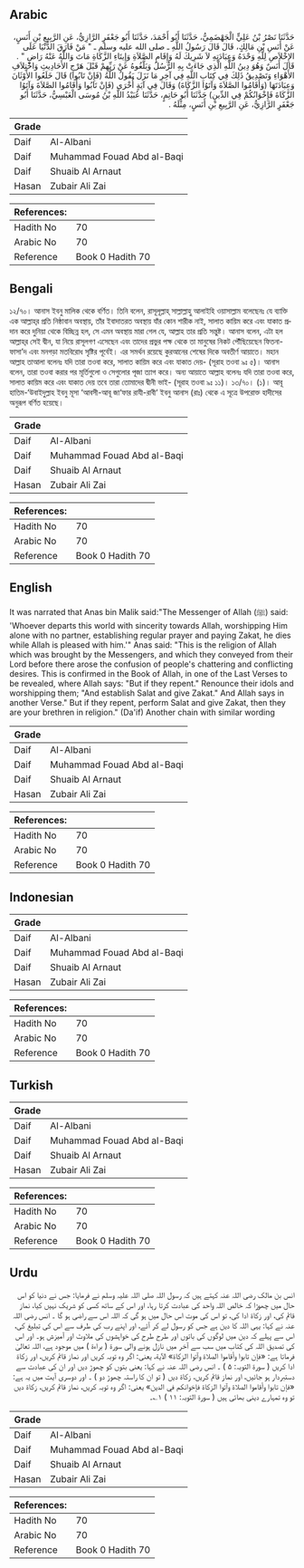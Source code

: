 ## Arabic


<div dir="rtl" lang="ar" style={{fontSize:'larger',backgroundColor:'#f8f9fa',padding:20}}>
حَدَّثَنَا نَصْرُ بْنُ عَلِيٍّ الْجَهْضَمِيُّ، حَدَّثَنَا أَبُو أَحْمَدَ، حَدَّثَنَا أَبُو جَعْفَرٍ الرَّازِيُّ، عَنِ الرَّبِيعِ بْنِ أَنَسٍ، عَنْ أَنَسِ بْنِ مَالِكٍ، قَالَ قَالَ رَسُولُ اللَّهِ ـ صلى الله عليه وسلم ـ ‏"‏ مَنْ فَارَقَ الدُّنْيَا عَلَى الإِخْلاَصِ لِلَّهِ وَحْدَهُ وَعِبَادَتِهِ لاَ شَرِيكَ لَهُ وَإِقَامِ الصَّلاَةِ وَإِيتَاءِ الزَّكَاةِ مَاتَ وَاللَّهُ عَنْهُ رَاضٍ ‏"‏ ‏.‏ قَالَ أَنَسٌ وَهُوَ دِينُ اللَّهِ الَّذِي جَاءَتْ بِهِ الرُّسُلُ وَبَلَّغُوهُ عَنْ رَبِّهِمْ قَبْلَ هَرْجِ الأَحَادِيثِ وَاخْتِلاَفِ الأَهْوَاءِ وَتَصْدِيقُ ذَلِكَ فِي كِتَابِ اللَّهِ فِي آخِرِ مَا نَزَلَ يَقُولُ اللَّهُ (فَإِنْ تَابُوا)‏ قَالَ خَلَعُوا الأَوْثَانَ وَعِبَادَتَهَا (وَأَقَامُوا الصَّلاَةَ وَآتَوُا الزَّكَاةَ)‏ وَقَالَ فِي آيَةٍ أُخْرَى ‏(فَإِنْ تَابُوا وَأَقَامُوا الصَّلاَةَ وَآتَوُا الزَّكَاةَ فَإِخْوَانُكُمْ فِي الدِّينِ)‏ حَدَّثَنَا أَبُو حَاتِمٍ، حَدَّثَنَا عُبَيْدُ اللَّهِ بْنُ مُوسَى الْعَبْسِيُّ، حَدَّثَنَا أَبُو جَعْفَرٍ الرَّازِيُّ، عَنِ الرَّبِيعِ بْنِ أَنَسٍ، مِثْلَهُ ‏.‏
</div>
<div style={{backgroundColor:'#f8f9fa',padding:20, marginBottom: 10}}><table> <thead> <tr> <th>Grade</th> <th></th> </tr> </thead> <tbody> <tr><td>Daif</td><td>Al-Albani</td></tr><tr><td>Daif</td><td>Muhammad Fouad Abd al-Baqi</td></tr><tr><td>Daif</td><td>Shuaib Al Arnaut</td></tr><tr><td>Hasan</td><td>Zubair Ali Zai</td></tr></tbody></table><table> <thead> <tr> <th>References:</th> <th></th> </tr> </thead> <tbody><tr><td>Hadith No</td><td>70</td></tr><tr><td>Arabic No</td><td>70</td></tr><tr><td>Reference</td><td>Book 0 Hadith 70</td></tr></tbody></table></div>

## Bengali


<div dir="ltr" lang="bn" style={{fontSize:'larger',backgroundColor:'#f8f9fa',padding:20}}>
১২/৭০। আনাস ইবনু মালিক থেকে বর্ণিত। তিনি বলেন, রাসূলূল্লাহ্ সাল্লাল্লাহু আলাইহি ওয়াসাল্লাম বলেছেনঃ যে ব্যাক্তি এক আল্লাহ্‌র প্রতি নিষ্ঠাবান অবস্থায়, তাঁর ইবাদাতরত অবস্থায় যাঁর কোন শারীক নাই, সালাত কায়িম করে এবং যাকাত প্রদান করে দুনিয়া থেকে বিচ্ছিন্ন হল, সে এমন অবস্থায় মারা গেল যে, আল্লাহ তার প্রতি সন্তুষ্ট। আনাস বলেন, এটা হল আল্লাহ্‌র সেই দ্বীন, যা নিয়ে রাসূলগণ এসেছেন এবং তাদের প্রভুর পক্ষ থেকে তা মানুষের নিকট পৌঁছিয়েছেন ফিতনা-ফাসা’দ এবং মনগড়া মতবিরোধ সৃষ্টির পূর্বেই। এর সমর্থন রয়েছে কুরআনের শেষের দিকে অবতীর্ণ আয়াতে। মহান আল্লাহ তাআলা বলেনঃ যদি তারা তওবা করে, সালাত কায়িম করে এবং যাকাত দেয়- (সূরাহ তওবা ৯ঃ ৫)। আনাস বলেন, তারা তওবা করার পর মূর্তিগুলো ও সেগুলোর পূজা ত্যাগ করে। অন্য আয়াতে আল্লাহ বলেনঃ যদি তারা তওবা করে, সালাত কায়িম করে এবং যাকাত দেয় তবে তারা তোমাদের দ্বীনী ভাই- (সূরাহ তওবা ৯ঃ ১১)। ১৩/৭০। (১)। আবূ হাতিম-‘উবাইদুল্লাহ ইবনু মূসা ‘আবসী-আবূ জা‘ফার রাযী-রাবী‘ ইবনু আনাস (রাঃ) থেকে এ সূত্রে উপরোক্ত হাদীসের অনুরূপ বর্ণিত হয়েছে।
</div>
<div style={{backgroundColor:'#f8f9fa',padding:20, marginBottom: 10}}><table> <thead> <tr> <th>Grade</th> <th></th> </tr> </thead> <tbody> <tr><td>Daif</td><td>Al-Albani</td></tr><tr><td>Daif</td><td>Muhammad Fouad Abd al-Baqi</td></tr><tr><td>Daif</td><td>Shuaib Al Arnaut</td></tr><tr><td>Hasan</td><td>Zubair Ali Zai</td></tr></tbody></table><table> <thead> <tr> <th>References:</th> <th></th> </tr> </thead> <tbody><tr><td>Hadith No</td><td>70</td></tr><tr><td>Arabic No</td><td>70</td></tr><tr><td>Reference</td><td>Book 0 Hadith 70</td></tr></tbody></table></div>

## English


<div dir="ltr" lang="en" style={{fontSize:'larger',backgroundColor:'#f8f9fa',padding:20}}>
It was narrated that Anas bin Malik said:"The Messenger of Allah (ﷺ) said: 'Whoever departs this world with sincerity towards Allah, worshipping Him alone with no partner, establishing regular prayer and paying Zakat, he dies while Allah is pleased with him.'" Anas said: "This is the religion of Allah which was brought by the Messengers, and which they conveyed from their Lord before there arose the confusion of people's chattering and conflicting desires. This is confirmed in the Book of Allah, in one of the Last Verses to be revealed, where Allah says: "But if they repent." Renounce their idols and worshipping them; "And establish Salat and give Zakat." And Allah says in another Verse." But if they repent, perform Salat and give Zakat, then they are your brethren in religion." (Da'if) Another chain with similar wording
</div>
<div style={{backgroundColor:'#f8f9fa',padding:20, marginBottom: 10}}><table> <thead> <tr> <th>Grade</th> <th></th> </tr> </thead> <tbody> <tr><td>Daif</td><td>Al-Albani</td></tr><tr><td>Daif</td><td>Muhammad Fouad Abd al-Baqi</td></tr><tr><td>Daif</td><td>Shuaib Al Arnaut</td></tr><tr><td>Hasan</td><td>Zubair Ali Zai</td></tr></tbody></table><table> <thead> <tr> <th>References:</th> <th></th> </tr> </thead> <tbody><tr><td>Hadith No</td><td>70</td></tr><tr><td>Arabic No</td><td>70</td></tr><tr><td>Reference</td><td>Book 0 Hadith 70</td></tr></tbody></table></div>

## Indonesian


<div dir="ltr" lang="id" style={{fontSize:'larger',backgroundColor:'#f8f9fa',padding:20}}>

</div>
<div style={{backgroundColor:'#f8f9fa',padding:20, marginBottom: 10}}><table> <thead> <tr> <th>Grade</th> <th></th> </tr> </thead> <tbody> <tr><td>Daif</td><td>Al-Albani</td></tr><tr><td>Daif</td><td>Muhammad Fouad Abd al-Baqi</td></tr><tr><td>Daif</td><td>Shuaib Al Arnaut</td></tr><tr><td>Hasan</td><td>Zubair Ali Zai</td></tr></tbody></table><table> <thead> <tr> <th>References:</th> <th></th> </tr> </thead> <tbody><tr><td>Hadith No</td><td>70</td></tr><tr><td>Arabic No</td><td>70</td></tr><tr><td>Reference</td><td>Book 0 Hadith 70</td></tr></tbody></table></div>

## Turkish


<div dir="ltr" lang="tr" style={{fontSize:'larger',backgroundColor:'#f8f9fa',padding:20}}>

</div>
<div style={{backgroundColor:'#f8f9fa',padding:20, marginBottom: 10}}><table> <thead> <tr> <th>Grade</th> <th></th> </tr> </thead> <tbody> <tr><td>Daif</td><td>Al-Albani</td></tr><tr><td>Daif</td><td>Muhammad Fouad Abd al-Baqi</td></tr><tr><td>Daif</td><td>Shuaib Al Arnaut</td></tr><tr><td>Hasan</td><td>Zubair Ali Zai</td></tr></tbody></table><table> <thead> <tr> <th>References:</th> <th></th> </tr> </thead> <tbody><tr><td>Hadith No</td><td>70</td></tr><tr><td>Arabic No</td><td>70</td></tr><tr><td>Reference</td><td>Book 0 Hadith 70</td></tr></tbody></table></div>

## Urdu


<div dir="rtl" lang="ur" style={{fontSize:'larger',backgroundColor:'#f8f9fa',padding:20}}>
انس بن مالک رضی اللہ عنہ کہتے ہیں کہ رسول اللہ صلی اللہ علیہ وسلم نے فرمایا: جس نے دنیا کو اس حال میں چھوڑا کہ خالص اللہ واحد کی عبادت کرتا رہا، اور اس کے ساتھ کسی کو شریک نہیں کیا، نماز قائم کی، اور زکاۃ ادا کی، تو اس کی موت اس حال میں ہو گی کہ اللہ اس سے راضی ہو گا ۔ انس رضی اللہ عنہ نے کہا: یہی اللہ کا دین ہے جس کو رسول لے کر آئے، اور اپنے رب کی طرف سے اس کی تبلیغ کی، اس سے پہلے کہ دین میں لوگوں کی باتوں اور طرح طرح کی خواہشوں کی ملاوٹ اور آمیزش ہو۔ اور اس کی تصدیق اللہ کی کتاب میں سب سے آخر میں نازل ہونے والی سورۃ ( براءۃ ) میں موجود ہے، اللہ تعالیٰ فرماتا ہے: «فإن تابوا وأقاموا الصلاة وآتوا الزكاة» الآية، یعنی: اگر وہ توبہ کریں اور نماز قائم کریں، اور زکاۃ ادا کریں ( سورۃ التوبہ: ۵ ) ۔ انس رضی اللہ عنہ نے کہا: یعنی بتوں کو چھوڑ دیں اور ان کی عبادت سے دستبردار ہو جائیں، اور نماز قائم کریں، زکاۃ دیں ( تو ان کا راستہ چھوڑ دو ) ۔ اور دوسری آیت میں یہ ہے: «فإن تابوا وأقاموا الصلاة وآتوا الزكاة فإخوانكم في الدين» یعنی: اگر وہ توبہ کریں، نماز قائم کریں، زکاۃ دیں تو وہ تمہارے دینی بھائی ہیں ( سورۃ التوبہ: ۱۱ ) ۱؎۔
</div>
<div style={{backgroundColor:'#f8f9fa',padding:20, marginBottom: 10}}><table> <thead> <tr> <th>Grade</th> <th></th> </tr> </thead> <tbody> <tr><td>Daif</td><td>Al-Albani</td></tr><tr><td>Daif</td><td>Muhammad Fouad Abd al-Baqi</td></tr><tr><td>Daif</td><td>Shuaib Al Arnaut</td></tr><tr><td>Hasan</td><td>Zubair Ali Zai</td></tr></tbody></table><table> <thead> <tr> <th>References:</th> <th></th> </tr> </thead> <tbody><tr><td>Hadith No</td><td>70</td></tr><tr><td>Arabic No</td><td>70</td></tr><tr><td>Reference</td><td>Book 0 Hadith 70</td></tr></tbody></table></div>